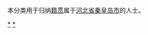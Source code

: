 {{Catnav|頁面分類|各種主題的頁面分類|依中国各省来作的分类|各地中国人|河北人}}
{{Catnav|頁面分類|人物|各國人物|中国人|各地中国人|河北人}}
本分类用于归纳[[籍贯|籍贯]]属于[[河北省|河北省]][[秦皇岛市|秦皇岛市]]的人士。

[[Category:秦皇岛|*]]
[[Category:河北人|*]]